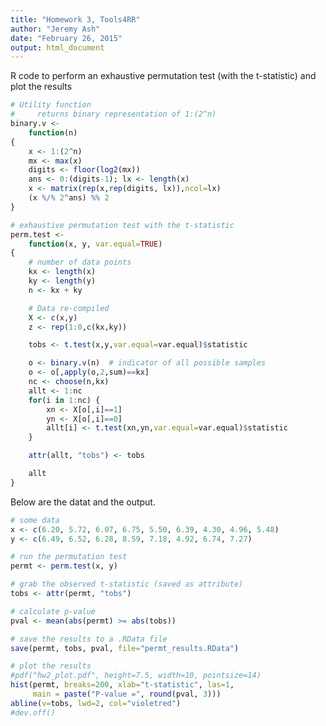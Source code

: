 ```yaml
---
title: "Homework 3, Tools4RR"
author: "Jeremy Ash"
date: "February 26, 2015"
output: html_document
---
```


R code to perform an exhaustive permutation test
(with the t-statistic) and plot the results


```r
# Utility function
#     returns binary representation of 1:(2^n)
binary.v <-
    function(n)
{
    x <- 1:(2^n)
    mx <- max(x)
    digits <- floor(log2(mx))
    ans <- 0:(digits-1); lx <- length(x)
    x <- matrix(rep(x,rep(digits, lx)),ncol=lx)
    (x %/% 2^ans) %% 2
}

# exhaustive permutation test with the t-statistic
perm.test <-
    function(x, y, var.equal=TRUE)
{
    # number of data points
    kx <- length(x)
    ky <- length(y)
    n <- kx + ky

    # Data re-compiled
    X <- c(x,y)
    z <- rep(1:0,c(kx,ky))

    tobs <- t.test(x,y,var.equal=var.equal)$statistic

    o <- binary.v(n)  # indicator of all possible samples
    o <- o[,apply(o,2,sum)==kx]
    nc <- choose(n,kx)
    allt <- 1:nc
    for(i in 1:nc) {
        xn <- X[o[,i]==1]
        yn <- X[o[,i]==0]
        allt[i] <- t.test(xn,yn,var.equal=var.equal)$statistic
    }

    attr(allt, "tobs") <- tobs

    allt
}
```

Below are the datat and the output.

```r
# some data
x <- c(6.20, 5.72, 6.07, 6.75, 5.50, 6.39, 4.30, 4.96, 5.48)
y <- c(6.49, 6.52, 6.28, 8.59, 7.18, 4.92, 6.74, 7.27)

# run the permutation test
permt <- perm.test(x, y)

# grab the observed t-statistic (saved as attribute)
tobs <- attr(permt, "tobs")

# calculate p-value
pval <- mean(abs(permt) >= abs(tobs))

# save the results to a .RData file
save(permt, tobs, pval, file="permt_results.RData")

# plot the results
#pdf("hw2_plot.pdf", height=7.5, width=10, pointsize=14)
hist(permt, breaks=200, xlab="t-statistic", las=1,
     main = paste("P-value =", round(pval, 3)))
abline(v=tobs, lwd=2, col="violetred")
#dev.off()
```

